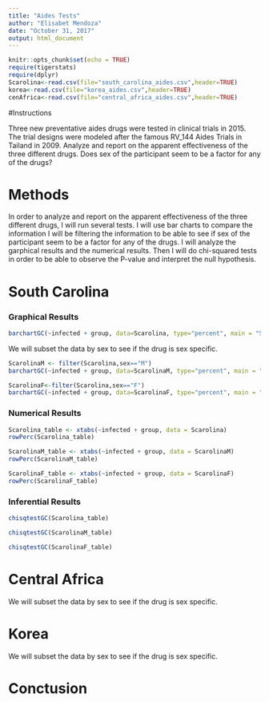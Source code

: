 ---
title: "Aides Tests"
author: "Elisabet Mendoza"
date: "October 31, 2017"
output: html_document
---

```{r setup, include=FALSE}
knitr::opts_chunk$set(echo = TRUE)
require(tigerstats)
require(dplyr)
Scarolina<-read.csv(file="south_carolina_aides.csv",header=TRUE)
korea<-read.csv(file="korea_aides.csv",header=TRUE)
cenAfrica<-read.csv(file="central_africa_aides.csv",header=TRUE)
```

#Instructions

Three new preventative aides drugs were tested in clinical trials in 2015. The trial designs were modeled after the famous RV_144 Aides Trials in Tailand in 2009.  Analyze and report on the apparent effectiveness of the three different drugs. Does sex of the participant seem to be a factor for any of the drugs?

# Methods

In order to analyze and report on the apparent effectiveness of the three different drugs, I will run several tests. I will use bar charts to compare the information I will be filtering the information to be able to see if sex of the participant seem to be a factor for any of the drugs. I will analyze the garphical results and the numerical results. Then I will do chi-squared tests in order to be able to observe the P-value and interpret the null hypothesis.

# South Carolina

### Graphical Results
```{r}
barchartGC(~infected + group, data=Scarolina, type="percent", main = "South Carolina Male and Female")
```

We will subset the data by sex to see if the drug is sex specific.

```{r}
ScarolinaM <- filter(Scarolina,sex=="M")
barchartGC(~infected + group, data=ScarolinaM, type="percent", main = "South Carolina Male")
```

```{r}
ScarolinaF<-filter(Scarolina,sex=="F")
barchartGC(~infected + group, data=ScarolinaF, type="percent", main = "South Carolina Female")
```

### Numerical Results

```{r}
Scarolina_table <- xtabs(~infected + group, data = Scarolina)
rowPerc(Scarolina_table)
```

```{r}
ScarolinaM_table <- xtabs(~infected + group, data = ScarolinaM)
rowPerc(ScarolinaM_table)
```


```{r}
ScarolinaF_table <- xtabs(~infected + group, data = ScarolinaF)
rowPerc(ScarolinaF_table)
```

### Inferential Results

```{r}
chisqtestGC(Scarolina_table)
```

```{r}
chisqtestGC(ScarolinaM_table)
```

```{r}
chisqtestGC(ScarolinaF_table)
```

# Central Africa

We will subset the data by sex to see if the drug is sex specific.



# Korea

We will subset the data by sex to see if the drug is sex specific.



# Conctusion